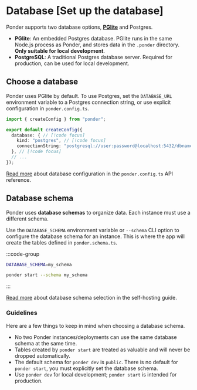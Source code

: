 # Database [Set up the database]

Ponder supports two database options, [**PGlite**](https://pglite.dev/) and Postgres.

- **PGlite**: An embedded Postgres database. PGlite runs in the same Node.js process as Ponder, and stores data in the `.ponder` directory. **Only suitable for local development**.
- **PostgreSQL**: A traditional Postgres database server. Required for production, can be used for local development.

## Choose a database

Ponder uses PGlite by default. To use Postgres, set the `DATABASE_URL` environment variable to a Postgres connection string, or use explicit configuration in `ponder.config.ts`.

```ts
import { createConfig } from "ponder";

export default createConfig({
  database: { // [!code focus]
    kind: "postgres", // [!code focus]
    connectionString: "postgresql://user:password@localhost:5432/dbname", // [!code focus]
  }, // [!code focus]
  // ...
});
```

[Read more](/docs/api-reference/ponder/config#database) about database configuration in the `ponder.config.ts` API reference.

## Database schema

Ponder uses **database schemas** to organize data. Each instance must use a different schema.

Use the `DATABASE_SCHEMA` environment variable or `--schema` CLI option to configure the database schema for an instance. This is where the app will create the tables defined in `ponder.schema.ts`.

:::code-group

```bash [.env.local]
DATABASE_SCHEMA=my_schema
```

```bash [CLI]
ponder start --schema my_schema
```

:::

[Read more](/docs/production/self-hosting#database-schema) about database schema selection in the self-hosting guide.

### Guidelines

Here are a few things to keep in mind when choosing a database schema.

- No two Ponder instances/deployments can use the same database schema at the same time.
- Tables created by `ponder start` are treated as valuable and will never be dropped automatically.
- The default schema for `ponder dev` is `public`. There is no default for `ponder start`, you must explicitly set the database schema.
- Use `ponder dev` for local development; `ponder start` is intended for production.
